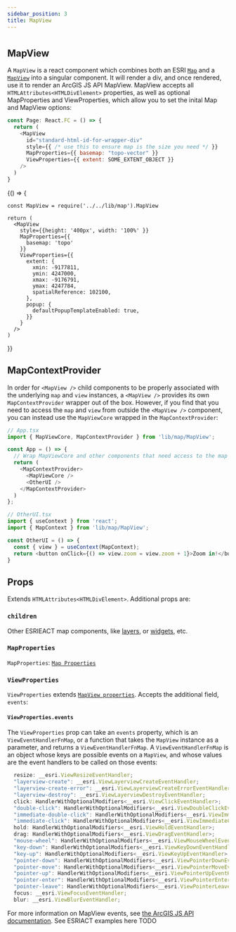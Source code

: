 ```yaml
---
sidebar_position: 3
title: MapView
---
```



#

## MapView

A `MapView` is a react component which combines both an ESRI [`Map`](https://developers.arcgis.com/javascript/latest/api-reference/esri-Map.html) and a [`MapView`](https://developers.arcgis.com/javascript/latest/api-reference/esri-views-MapView.html) into a singular component. It will render a div, and once rendered, use it to render an ArcGIS JS API MapView. MapView accepts all `HTMLAttributes<HTMLDivElement>` properties, as well as optional MapProperties and ViewProperties, which allow you to set the inital Map and MapView options:

```js
const Page: React.FC = () => {
  return (
    <MapView
      id="standard-html-id-for-wrapper-div"
      style={{ /* use this to ensure map is the size you need */ }}
      MapProperties={{ basemap: "topo-vector" }}
      ViewProperties={{ extent: SOME_EXTENT_OBJECT }}
    />
  )
}
```

<BrowserOnly>
  {() => {

    const MapView = require('../../lib/map').MapView

    return (
      <MapView 
        style={{height: '400px', width: '100%' }}
        MapProperties={{
          basemap: 'topo'
        }}
        ViewProperties={{
          extent: {
            xmin: -9177811,
            ymin: 4247000,
            xmax: -9176791,
            ymax: 4247784,
            spatialReference: 102100,
          },
          popup: {
            defaultPopupTemplateEnabled: true,
          }}
        }
      />
    )
  }}
</BrowserOnly>

## MapContextProvider

In order for `<MapView />` child components to be properly associated with the underlying `map` and `view` instances, a `<MapView />` provides its own `MapContextProvider` wrapper out of the box. However, if you find that you need to access the `map` and `view` from outside the `<MapView />` component, you can instead use the `MapViewCore` wrapped in the `MapContextProvider`:

```ts
// App.tsx
import { MapViewCore, MapContextProvider } from 'lib/map/MapView';

const App = () => {
  // Wrap MapViewCore and other components that need access to the map context
  return (
    <MapContextProvider>
      <MapViewCore />
      <OtherUI />
    </MapContextProvider>
  )
};

// OtherUI.tsx
import { useContext } from 'react';
import { MapContext } from 'lib/map/MapView';

const OtherUI = () => {
  const { view } = useContext(MapContext);
  return <button onClick={() => view.zoom = view.zoom + 1}>Zoom in!</button>
}
```

## Props

Extends `HTMLAttributes<HTMLDivElement>`.  Additional props are:

### `children`

Other ESRIEACT map components, like [layers](category/layer-components), or [widgets](category/widgets), etc.

### `MapProperties`

`MapProperties`: [`Map Properties`](https://developers.arcgis.com/javascript/latest/api-reference/esri-Map.html#properties-summary)

### `ViewProperties`

`ViewProperties` extends [`MapView properties`](https://developers.arcgis.com/javascript/latest/api-reference/esri-views-MapView.html#properties-summary).  Accepts the additional field, `events`:

#### `ViewProperties.events`

The `ViewProperties` prop can take an `events` property, which is an `ViewEventHandlerFnMap`, or a function that takes the `MapView` instance as a parameter, and returns a `ViewEventHandlerFnMap`.  A `ViewEventHandlerFnMap` is an object whose keys are possible events on a `MapView`, and whose values are the event handlers to be called on those events:

```js
  resize: __esri.ViewResizeEventHandler;
  "layerview-create": __esri.ViewLayerviewCreateEventHandler;
  "layerview-create-error": __esri.ViewLayerviewCreateErrorEventHandler;
  "layerview-destroy": __esri.ViewLayerviewDestroyEventHandler;
  click: HandlerWithOptionalModifiers<__esri.ViewClickEventHandler>;
  "double-click": HandlerWithOptionalModifiers<__esri.ViewDoubleClickEventHandler>;
  "immediate-double-click": HandlerWithOptionalModifiers<__esri.ViewImmediateDoubleClickEventHandler>;
  "immediate-click": HandlerWithOptionalModifiers<__esri.ViewImmediateClickEventHandler>;
  hold: HandlerWithOptionalModifiers<__esri.ViewHoldEventHandler>;
  drag: HandlerWithOptionalModifiers<__esri.ViewDragEventHandler>;
  "mouse-wheel": HandlerWithOptionalModifiers<__esri.ViewMouseWheelEventHandler>;
  "key-down": HandlerWithOptionalModifiers<__esri.ViewKeyDownEventHandler>;
  "key-up": HandlerWithOptionalModifiers<__esri.ViewKeyUpEventHandler>;
  "pointer-down": HandlerWithOptionalModifiers<__esri.ViewPointerDownEventHandler>;
  "pointer-move": HandlerWithOptionalModifiers<__esri.ViewPointerMoveEventHandler>;
  "pointer-up": HandlerWithOptionalModifiers<__esri.ViewPointerUpEventHandler>;
  "pointer-enter": HandlerWithOptionalModifiers<__esri.ViewPointerEnterEventHandler>;
  "pointer-leave": HandlerWithOptionalModifiers<__esri.ViewPointerLeaveEventHandler>;
  focus: __esri.ViewFocusEventHandler;
  blur: __esri.ViewBlurEventHandler;
```

For more information on MapView events, see [the ArcGIS JS API documentation](https://developers.arcgis.com/javascript/latest/api-reference/esri-views-MapView.html#on).  See ESRIACT examples here TODO